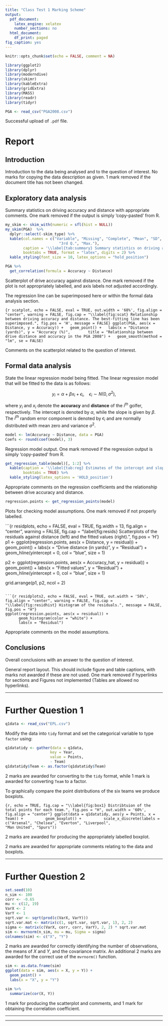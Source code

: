 ```yaml
---
title: "Class Test 1 Marking Scheme"
output:
  pdf_document:
    latex_engine: xelatex
    number_sections: no
  html_document:
    df_print: paged
fig_caption: yes
---
```


```r
knitr::opts_chunk$set(echo = FALSE, comment = NA)
```

```r
library(ggplot2)
library(dplyr)
library(moderndive)
library(skimr)
library(kableExtra)
library(gridExtra)
library(MASS)
library(readr)
library(tidyr)
```

```r
PGA <- read_csv("PGA2008.csv")
```

Successful upload of `.pdf` file.

\begin{flushright}2 MARKS\end{flushright}

# Report

## Introduction {#sec:intro}

Introduction to the data being analysed and to the question of interest. No marks for copying the data description as given. 1 mark removed if the document title has not been changed.

\begin{flushright}2 MARKS\end{flushright}

## Exploratory data analysis {#sec:eda}

Summary statistics on driving accuracy and distance with appropriate comments. One mark removed if the output is simply 'copy-pasted' from R.

\begin{flushright}3 MARKS\end{flushright}

```r
my_skim <- skim_with(numeric = sfl(hist = NULL))
my_skim(PGA)  %>%
  dplyr::select(-skim_type) %>%
  kable(col.names = c("Variable", "Missing", "Complete", "Mean", "SD", "Min.", "1st Q.", "Median",
                        "3rd Q.", "Max."),
        caption = '\\label{tab:summary} Summary statistics on driving accuracy and distance.',
        booktabs = TRUE, format = "latex", digits = 2) %>%
  kable_styling(font_size = 10, latex_options = "hold_position")
```

```r
PGA %>%
  get_correlation(formula = Accuracy ~ Distance)
```

Scatterplot of drive accuracy against distance. One mark removed if the plot is not appropriately labelled, and axis labels not adjusted accordingly.

\begin{flushright}2 MARKS\end{flushright}

The regression line can be superimposed here or within the formal data analysis section.

\begin{flushright}1 MARK\end{flushright}

```{r scatplot, echo = FALSE, eval = TRUE, out.width = '68%', fig.align = "center", warning = FALSE, fig.cap = "\\label{fig:scat} Relationship between driving accuracy and distance. The best-fitting line has been superimposed.", fig.pos = 'H', message = FALSE}
ggplot(PGA, aes(x = Distance, y = Accuracy)) +
  geom_point() +
  labs(x = "Distance (yards)", y = "Accuracy (%)",
       title = "Relationship between drive distance and accuracy in the PGA 2008") +
  geom_smooth(method = "lm", se = FALSE)
```

Comments on the scatterplot related to the question of interest. 

\begin{flushright}2 MARKS\end{flushright}

## Formal data analysis {#sec:fda}

State the linear regression model being fitted. The linear regression model that will be fitted to the data is as follows:

$$y_i = \alpha + \beta x_i + \epsilon_i, ~~~~ \epsilon_i \sim N(0, \sigma^2),$$

where $y_i$ and $x_i$ denote the **accuracy** and **distance** of the $i^{th}$ golfer, respectively. The intercept is denoted by $\alpha$, while the slope is given by $\beta$. The $i^{th}$ random error component is denoted by $\epsilon_i$ and are normally distributed with mean zero and variance $\sigma^2$.

\begin{flushright}1 MARK\end{flushright}

```r
model <- lm(Accuracy ~ Distance, data = PGA)
Coefs <- round(coef(model), 3)
```

Regression model output. One mark removed if the regression output is simply 'copy-pasted' from R.

\begin{flushright}2 MARKS\end{flushright}

```r
get_regression_table(model)[, 1:2] %>%
  kable(caption = '\\label{tab:reg} Estimates of the intercept and slope from the fitted linear regression model.',
        booktabs = TRUE) %>%
  kable_styling(latex_options = 'HOLD_position')
```

Appropriate comments on the regression coefficients and the relationship between drive accuracy and distance.

\begin{flushright}2 MARKS\end{flushright}

```r
regression.points <- get_regression_points(model)
```

Plots for checking model assumptions. One mark removed if not properly labelled. 

\begin{flushright}3 MARKS\end{flushright}

```{r residplots, echo = FALSE, eval = TRUE, fig.width = 13, fig.align = "center", warning = FALSE, fig.cap = "\\label{fig:resids} Scatterplots of the residuals against distance (left) and the fitted values (right).", fig.pos = 'H'}
p1 <- ggplot(regression.points, aes(x = Distance, y = residual)) +
      geom_point() +
      labs(x = "Drive distance (in yards)", y = "Residual") +
      geom_hline(yintercept = 0, col = "blue", size = 1) 

p2 <- ggplot(regression.points, aes(x = Accuracy_hat, y = residual)) +
      geom_point() +
      labs(x = "Fitted values", y = "Residual") +
      geom_hline(yintercept = 0, col = "blue", size = 1) 

grid.arrange(p1, p2, ncol = 2)
```

```{r residplots2, echo = FALSE, eval = TRUE, out.width = '58%', fig.align = "center", warning = FALSE, fig.cap = "\\label{fig:residhist} Histogram of the residuals.", message = FALSE, fig.pos = "H"}
ggplot(regression.points, aes(x = residual)) +
      geom_histogram(color = "white") +
      labs(x = "Residual") 
```

Appropriate comments on the model assumptions. 

\begin{flushright}3 MARKS\end{flushright}

## Conclusions {#sec:con}

Overall conclusions with an answer to the question of interest. 

\begin{flushright}2 MARKS\end{flushright}

General report layout. This should include figure and table captions, with marks not awarded if these are
not used. One mark removed if hyperlinks for sections and Figures not implemented (Tables are allowed no hyperlinks). 

\begin{flushright}2 MARKS\end{flushright}

***
\begin{flushright}Total: 25 MARKS\end{flushright}

# Further Question 1

```r
q1data <- read_csv("EPL.csv")
```

Modify the data into `tidy` format and set the categorical variable to type `factor` using:

```r
q1datatidy <- gather(data = q1data,
                    key = Year,
                    value = Points,
                    - Team)
q1datatidy$Team <- as.factor(q1datatidy$Team)
```

2 marks are awarded for converting to the `tidy` format, while 1 mark is awarded for converting `Team` to a factor.

\begin{flushright}3 MARKS\end{flushright}

To graphically compare the point distributions of the six teams we produce boxplots.

```{r, echo = TRUE, fig.cap = "\\label{fig:box1} Distribtuion of the total points for each team.", fig.pos = "H", out.width = '60%', fig.align = "center"}
ggplot(data = q1datatidy, aes(y = Points, x = Team)) +
         geom_boxplot() +
         scale_x_discrete(labels = c("Arsenal", "Chelsea", "Everton", "Liverpool",
                                      "Man United", "Spurs"))
```

2 marks are awarded for producing the appropriately labelled boxplot.

2 marks are awarded for appropriate comments relating to the data and boxplots.

\begin{flushright}4 MARKS\end{flushright}

***
\begin{flushright}Total: 7 MARKS\end{flushright}

# Further Question 2

```r
set.seed(10)
n_sim <- 100
corr <- -0.65
mu <- c(12, 19)
VarX <- 2
VarY <- 1
sqrt.var <- sqrt(prod(c(VarX, VarY)))
sqrt.var.mat <- matrix(c(1, sqrt.var, sqrt.var, 1), 2, 2)
sigma <- matrix(c(VarX, corr, corr, VarY), 2, 2) * sqrt.var.mat
sim <- mvrnorm(n_sim, mu = mu, Sigma = sigma)
colnames(sim) <- c("X", "Y")
```

2 marks are awarded for correctly identifying the number of observations, the means of $X$ and $Y$, and the covariance matrix. An additional 2 marks are awarded for the correct use of the `mvrnorm()` function.

\begin{flushright}4 MARKS\end{flushright}

```r
sim <- as.data.frame(sim)
ggplot(data = sim, aes(x = X, y = Y)) +
  geom_point() +
  labs(x = "X", y = "Y")

sim %>%
  summarize(cor(X, Y))
```

1 mark for producing the scatterplot and comments, and 1 mark for obtaining the correlation coefficient.

\begin{flushright}2 MARKS\end{flushright}

***
\begin{flushright}Total: 6 MARKS\end{flushright}

***
\begin{flushright}Total: 40 MARKS\end{flushright}